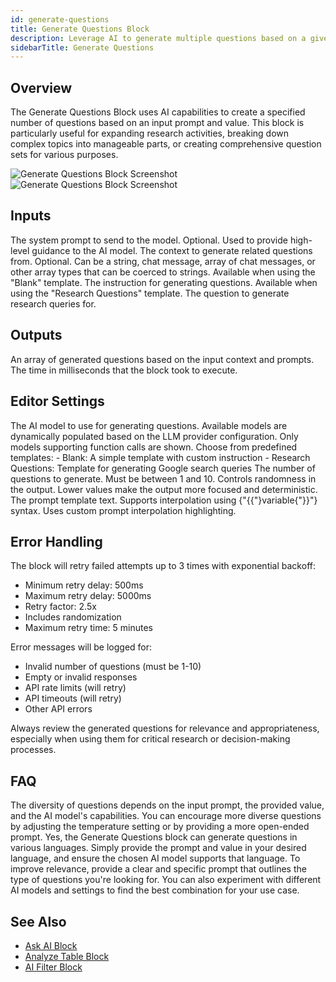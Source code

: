 ```yaml
---
id: generate-questions
title: Generate Questions Block
description: Leverage AI to generate multiple questions based on a given prompt and value
sidebarTitle: Generate Questions
---
```


## Overview

The Generate Questions Block uses AI capabilities to create a specified number of questions based on an input prompt and value. This block is particularly useful for expanding research activities, breaking down complex topics into manageable parts, or creating comprehensive question sets for various purposes.

<Frame>
  <img src="/block-reference/assets/generate_questions_light.png" alt="Generate Questions Block Screenshot" className="block dark:hidden" />
  <img src="/block-reference/assets/generate_questions_dark.png" alt="Generate Questions Block Screenshot" className="hidden dark:block" />
</Frame>

## Inputs

<ParamField path="systemPrompt" type="string">
  The system prompt to send to the model. Optional. Used to provide high-level guidance to the AI model.
</ParamField>

<ParamField path="context" type="string | chat-message | chat-message[] | array">
  The context to generate related questions from. Optional. Can be a string, chat message, array of chat messages, or other array types that can be coerced to strings.
</ParamField>

<ParamField path="instruction" type="string">
  Available when using the "Blank" template. The instruction for generating questions.
</ParamField>

<ParamField path="question" type="string">
  Available when using the "Research Questions" template. The question to generate research queries for.
</ParamField>

## Outputs

<ResponseField name="questions" type="string[]">
  An array of generated questions based on the input context and prompts.
</ResponseField>

<ResponseField name="duration" type="number">
  The time in milliseconds that the block took to execute.
</ResponseField>

## Editor Settings

<ParamField path="AI Model" type="string" default="default">
  The AI model to use for generating questions. Available models are dynamically populated based on the LLM provider configuration. Only models supporting function calls are shown.
</ParamField>

<ParamField path="From Template" type="string" default="Research Questions">
  Choose from predefined templates:
  - Blank: A simple template with custom instruction
  - Research Questions: Template for generating Google search queries
</ParamField>

<ParamField path="Number of Questions" type="number" default={3} min={1} max={10}>
  The number of questions to generate. Must be between 1 and 10.
</ParamField>

<ParamField path="Temperature" type="number" default={0.5} min={0} max={1} step={0.1}>
  Controls randomness in the output. Lower values make the output more focused and deterministic.
</ParamField>

<ParamField path="Prompt Text" type="code">
  The prompt template text. Supports interpolation using {"{{"}variable{"}}"} syntax. Uses custom prompt interpolation highlighting.
</ParamField>

## Error Handling

The block will retry failed attempts up to 3 times with exponential backoff:
- Minimum retry delay: 500ms
- Maximum retry delay: 5000ms
- Retry factor: 2.5x
- Includes randomization
- Maximum retry time: 5 minutes

Error messages will be logged for:
- Invalid number of questions (must be 1-10)
- Empty or invalid responses
- API rate limits (will retry)
- API timeouts (will retry)
- Other API errors

<Warning>
  Always review the generated questions for relevance and appropriateness, especially when using them for critical research or decision-making processes.
</Warning>

## FAQ

<AccordionGroup>
  <Accordion title="How diverse are the generated questions?">
    The diversity of questions depends on the input prompt, the provided value, and the AI model's capabilities. You can encourage more diverse questions by adjusting the temperature setting or by providing a more open-ended prompt.
  </Accordion>

  <Accordion title="Can I generate questions in languages other than English?">
    Yes, the Generate Questions block can generate questions in various languages. Simply provide the prompt and value in your desired language, and ensure the chosen AI model supports that language.
  </Accordion>

  <Accordion title="How can I ensure the generated questions are relevant to my specific needs?">
    To improve relevance, provide a clear and specific prompt that outlines the type of questions you're looking for. You can also experiment with different AI models and settings to find the best combination for your use case.
  </Accordion>
</AccordionGroup>

## See Also

- [Ask AI Block](/block-reference/ai/ask-ai)
- [Analyze Table Block](/block-reference/ai/analyze-table)
- [AI Filter Block](/block-reference/ai/ai-filter)
